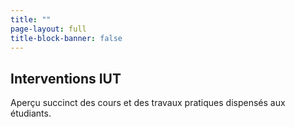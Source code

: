 ```yaml
---
title: ""
page-layout: full
title-block-banner: false
---
```




## Interventions IUT
  
  

Aperçu succinct des cours et des travaux pratiques dispensés aux étudiants.  

<!-- Cal inline embed code begins -->
<div style="width:100%;height:100%;overflow:scroll" id="my-cal-inline"></div>
<script type="text/javascript">
  (function (C, A, L) { let p = function (a, ar) { a.q.push(ar); }; let d = C.document; C.Cal = C.Cal || function () { let cal = C.Cal; let ar = arguments; if (!cal.loaded) { cal.ns = {}; cal.q = cal.q || []; d.head.appendChild(d.createElement("script")).src = A; cal.loaded = true; } if (ar[0] === L) { const api = function () { p(api, arguments); }; const namespace = ar[1]; api.q = api.q || []; typeof namespace === "string" ? (cal.ns[namespace] = api) && p(api, ar) : p(cal, ar); return; } p(cal, ar); }; })(window, "https://app.cal.com/embed/embed.js", "init");
Cal("init", {origin:"https://cal.com"});

  Cal("inline", {
	elementOrSelector:"#my-cal-inline",
	calLink: "romuanalyst/prise-de-contact",
	layout: "column_view"
  });
  
  Cal("ui", {"styles":{"branding":{"brandColor":"#000000"}},"hideEventTypeDetails":false,"layout":"column_view"});
  </script>
  <!-- Cal inline embed code ends -->